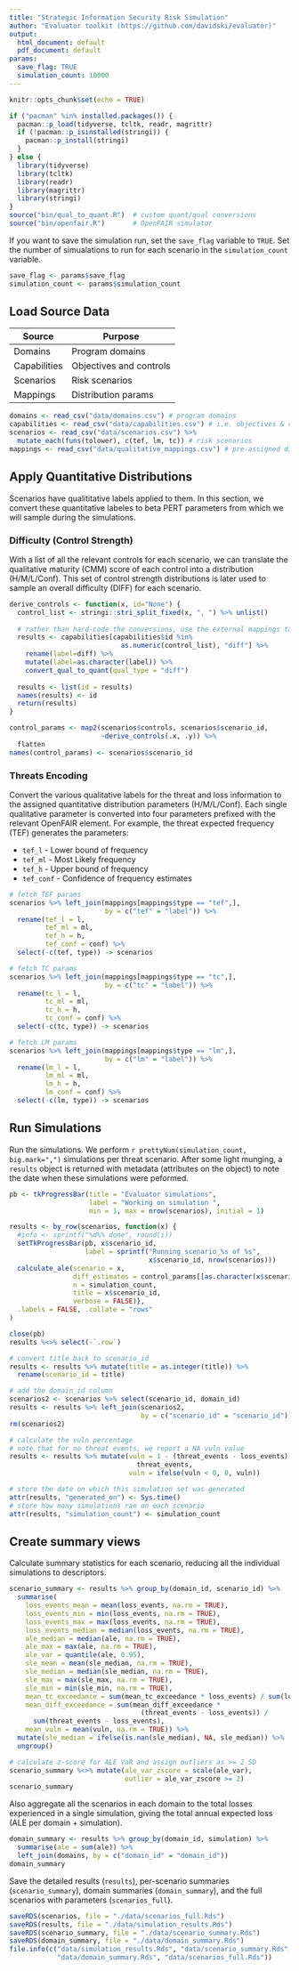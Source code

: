 ```yaml
---
title: "Strategic Information Security Risk Simulation"
author: "Evaluator toolkit (https://github.com/davidski/evaluator)"
output:
  html_document: default
  pdf_document: default
params:
  save_flag: TRUE
  simulation_count: 10000
---
```


```r
knitr::opts_chunk$set(echo = TRUE)
```

```r
if ("pacman" %in% installed.packages()) {
  pacman::p_load(tidyverse, tcltk, readr, magrittr)
  if (!pacman::p_isinstalled(stringi)) {
    pacman::p_install(stringi)
  }
} else {
  library(tidyverse)
  library(tcltk)
  library(readr)
  library(magrittr)
  library(stringi)
}
source("bin/qual_to_quant.R")  # custom quant/qual conversions
source("bin/openfair.R")       # OpenFAIR simulator
```

If you want to save the simulation run, set the `save_flag` variable to `TRUE`.
Set the number of simualations to run for each scenario in the `simulation_count` 
variable.

```r
save_flag <- params$save_flag
simulation_count <- params$simulation_count
```

## Load Source Data

| Source       | Purpose                 |
|--------------|-------------------------|
| Domains      | Program domains         |
| Capabilities | Objectives and controls |
| Scenarios    | Risk scenarios          |
| Mappings     | Distribution params     |


```r
domains <- read_csv("data/domains.csv") # program domains
capabilities <- read_csv("data/capabilities.csv") # i.e. objectives & controls
scenarios <- read_csv("data/scenarios.csv") %>% 
  mutate_each(funs(tolower), c(tef, lm, tc)) # risk scenarios
mappings <- read_csv("data/qualitative_mappings.csv") # pre-assigned dist.
```

## Apply Quantitative Distributions

Scenarios have qualititative labels applied to them. In this section, we 
convert these quantitative labeles to beta PERT parameters from which we 
will sample during the simulations.

### Difficulty (Control Strength)

With a list of all the relevant controls for each scenario, we can translate 
the qualitative maturity (CMM) score of each control into a distribution 
(H/M/L/Conf). This set of control strength distributions is later used 
to sample an overall difficulty (DIFF) for each scenario.

```r
derive_controls <- function(x, id="None") {
  control_list <- stringi::stri_split_fixed(x, ", ") %>% unlist()
  
  # rather than hard-code the conversions, use the external mappings table
  results <- capabilities[capabilities$id %in% 
                            as.numeric(control_list), "diff"] %>% 
    rename(label=diff) %>% 
    mutate(label=as.character(label)) %>% 
    convert_qual_to_quant(qual_type = "diff")
  
  results <- list(id = results)
  names(results) <- id
  return(results)
}

control_params <- map2(scenarios$controls, scenarios$scenario_id, 
                       ~derive_controls(.x, .y)) %>%
  flatten
names(control_params) <- scenarios$scenario_id
```

### Threats Encoding

Convert the various qualitative labels for the threat and loss information to 
the assigned quantitative distribution parameters (H/M/L/Conf). Each single 
qualitative parameter is converted into four parameters prefixed with the 
relevant OpenFAIR element. For example, the threat expected frequency (TEF) 
generates the parameters:

- `tef_l` - Lower bound of frequency
- `tef_ml` - Most Likely frequency
- `tef_h` - Upper bound of frequency
- `tef_conf` - Confidence of frequency estimates

```r
# fetch TEF params
scenarios %>% left_join(mappings[mappings$type == "tef",], 
                        by = c("tef" = "label")) %>%
  rename(tef_l = l, 
         tef_ml = ml, 
         tef_h = h, 
         tef_conf = conf) %>% 
  select(-c(tef, type)) -> scenarios

# fetch TC params
scenarios %>% left_join(mappings[mappings$type == "tc",], 
                        by = c("tc" = "label")) %>%
  rename(tc_l = l, 
         tc_ml = ml, 
         tc_h = h, 
         tc_conf = conf) %>% 
  select(-c(tc, type)) -> scenarios

# fetch LM params
scenarios %>% left_join(mappings[mappings$type == "lm",], 
                        by = c("lm" = "label")) %>%
  rename(lm_l = l, 
         lm_ml = ml, 
         lm_h = h, 
         lm_conf = conf) %>% 
  select(-c(lm, type)) -> scenarios
```

## Run Simulations

Run the simulations. We perform `r prettyNum(simulation_count, big.mark=",")`
simulations per threat scenario. After some light munging, a `results` object 
is returned with metadata (attributes on the object) to note the date when these 
simulations were peformed.

```r
pb <- tkProgressBar(title = "Evaluator simulations", 
                    label = "Working on simulation ",
                    min = 1, max = nrow(scenarios), initial = 1)

results <- by_row(scenarios, function(x) {
  #info <- sprintf("%d%% done", round(i))
  setTkProgressBar(pb, x$scenario_id, 
                   label = sprintf("Running scenario %s of %s", 
                                   x$scenario_id, nrow(scenarios)))
  calculate_ale(scenario = x,
                diff_estimates = control_params[[as.character(x$scenario_id)]],
                n = simulation_count,
                title = x$scenario_id,
                verbose = FALSE)},
  .labels = FALSE, .collate = "rows"
)

close(pb)
results %<>% select(-`.row`)
```

```r
# convert title back to scenario_id
results <- results %>% mutate(title = as.integer(title)) %>% 
  rename(scenario_id = title)

# add the domain_id column
scenarios2 <- scenarios %>% select(scenario_id, domain_id)
results <- results %>% left_join(scenarios2, 
                                 by = c("scenario_id" = "scenario_id"))
rm(scenarios2)

# calculate the vuln percentage
# note that for no threat events, we report a NA vuln value
results <- results %>% mutate(vuln = 1 - (threat_events - loss_events) /
                                threat_events, 
                              vuln = ifelse(vuln < 0, 0, vuln))

# store the date on which this simulation set was generated
attr(results, "generated_on") <- Sys.time()
# store how many simulations ran on each scenario
attr(results, "simulation_count") <- simulation_count
```

## Create summary views

Calculate summary statistics for each scenario, reducing all the individual 
simulations to descriptors.

```r
scenario_summary <- results %>% group_by(domain_id, scenario_id) %>% 
  summarise(
    loss_events_mean = mean(loss_events, na.rm = TRUE),
    loss_events_min = min(loss_events, na.rm = TRUE),
    loss_events_max = max(loss_events, na.rm = TRUE),
    loss_events_median = median(loss_events, na.rm = TRUE),
    ale_median = median(ale, na.rm = TRUE),
    ale_max = max(ale, na.rm = TRUE),
    ale_var = quantile(ale, 0.95),
    sle_mean = mean(sle_median, na.rm = TRUE),
    sle_median = median(sle_median, na.rm = TRUE),
    sle_max = max(sle_max, na.rm = TRUE),
    sle_min = min(sle_min, na.rm = TRUE),
    mean_tc_exceedance = sum(mean_tc_exceedance * loss_events) / sum(loss_events),
    mean_diff_exceedance = sum(mean_diff_exceedance * 
                                 (threat_events - loss_events)) / 
      sum(threat_events - loss_events),
    mean_vuln = mean(vuln, na.rm = TRUE)) %>%
  mutate(sle_median = ifelse(is.nan(sle_median), NA, sle_median)) %>%
  ungroup()

# calculate z-score for ALE VaR and assign outliers as >= 2 SD
scenario_summary %<>% mutate(ale_var_zscore = scale(ale_var), 
                             outlier = ale_var_zscore >= 2)
scenario_summary
```

Also aggregate all the scenarios in each domain to the total losses experienced 
in a single simulation, giving the total annual expected loss (ALE per 
domain + simulation).

```r
domain_summary <- results %>% group_by(domain_id, simulation) %>% 
  summarise(ale = sum(ale)) %>%
  left_join(domains, by = c("domain_id" = "domain_id"))
domain_summary
```

Save the detailed results (`results`), per-scenario summaries 
(`scenario_summary`), domain summaries (`domain_summary`), and the 
full scenarios with parameters (`scenarios_full`).

```r
saveRDS(scenarios, file = "./data/scenarios_full.Rds")
saveRDS(results, file = "./data/simulation_results.Rds")
saveRDS(scenario_summary, file = "./data/scenario_summary.Rds")
saveRDS(domain_summary, file = "./data/domain_summary.Rds")
file.info(c("data/simulation_results.Rds", "data/scenario_summary.Rds", 
            "data/domain_summary.Rds", "data/scenarios_full.Rds"))
```